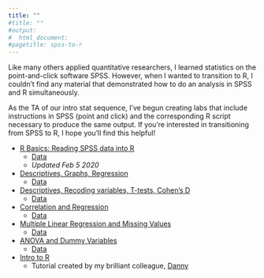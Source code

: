 ```yaml
---
title: ""
#title: ""
#output:
#  html_document:
#pagetitle: spss-to-r
---
```

Like many others applied quantitative researchers, I learned statistics on the point-and-click software SPSS.  However, when I wanted to transition to R, I couldn't find any material that demonstrated how to do an analysis in SPSS and R simultaneously.        

As the TA of our intro stat sequence, I've begun creating labs that include instructions in SPSS (point and click) and the corresponding R script necessary to produce the same output.  If you're interested in transitioning from SPSS to R, I hope you'll find this helpful!

- [R Basics: Reading SPSS data into R](/Intro to R.pdf)
  - [Data](/lab7data.sav)
  - *Updated Feb 5 2020*

- [Descriptives, Graphs, Regression](/Lab_6.pdf)
  - [Data](/lab6 data.sav)  

- [Descriptives, Recoding variables, T-tests, Cohen's D](/Lab-7.pdf)
  - [Data](/lab7data.sav)

- [Correlation and Regression](/Lab-1.pdf)
  - [Data](/lab1data.sav)

- [Multiple Linear Regression and Missing Values](/Lab-2.pdf)
  - [Data](/week2d.sav)
  
- [ANOVA and Dummy Variables](/Week-4-Lab.pdf)
  - [Data](/Week4.sav)
  
- [Intro to R](http://www.dbkatz.com/1/01/01/beginning-a-new-intro-to-r-workshop/) 
  - Tutorial created by my brilliant colleague, [Danny](https://twitter.com/DanK_atz)
